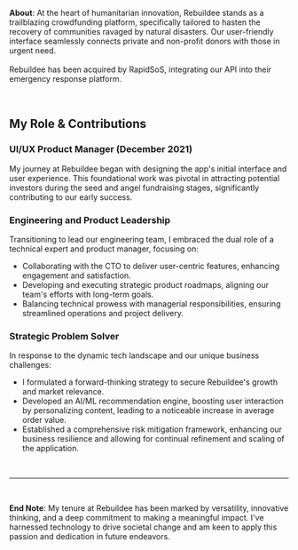 **About**: At the heart of humanitarian innovation, Rebuildee stands as a trailblazing crowdfunding platform, specifically tailored to hasten the recovery of communities ravaged by natural disasters. Our user-friendly interface seamlessly connects private and non-profit donors with those in urgent need. <br /> <br /> Rebuildee has been acquired by RapidSoS, integrating our API into their emergency response platform.

<br />

## My Role & Contributions

### UI/UX Product Manager (December 2021)

My journey at Rebuildee began with designing the app's initial interface and user experience. This foundational work was pivotal in attracting potential investors during the seed and angel fundraising stages, significantly contributing to our early success.

### Engineering and Product Leadership

Transitioning to lead our engineering team, I embraced the dual role of a technical expert and product manager, focusing on:

- Collaborating with the CTO to deliver user-centric features, enhancing engagement and satisfaction.
- Developing and executing strategic product roadmaps, aligning our team's efforts with long-term goals.
- Balancing technical prowess with managerial responsibilities, ensuring streamlined operations and project delivery.

### Strategic Problem Solver

In response to the dynamic tech landscape and our unique business challenges:

- I formulated a forward-thinking strategy to secure Rebuildee's growth and market relevance.
- Developed an AI/ML recommendation engine, boosting user interaction by personalizing content, leading to a noticeable increase in average order value.
- Established a comprehensive risk mitigation framework, enhancing our business resilience and allowing for continual refinement and scaling of the application.

<br />

---

<br />

**End Note**: My tenure at Rebuildee has been marked by versatility, innovative thinking, and a deep commitment to making a meaningful impact. I've harnessed technology to drive societal change and am keen to apply this passion and dedication in future endeavors.
